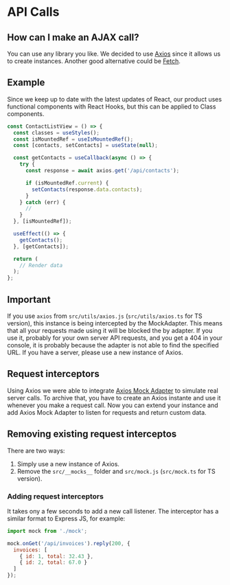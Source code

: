 # API Calls

## How can I make an AJAX call?

You can use any library you like. We decided to use <a target="_blank" href="https://github.com/axios/axios">Axios</a> since it allows us to create instances. Another good alternative could be <a target="_blank" href="https://github.com/andris9/fetch">Fetch</a>.

## Example

Since we keep up to date with the latest updates of React, our product uses functional components with React Hooks, but this can be applied to Class components.

```jsx
const ContactListView = () => {
  const classes = useStyles();
  const isMountedRef = useIsMountedRef();
  const [contacts, setContacts] = useState(null);

  const getContacts = useCallback(async () => {
    try {
      const response = await axios.get('/api/contacts');

      if (isMountedRef.current) {
        setContacts(response.data.contacts);
      }
    } catch (err) {
      //
    }
  }, [isMountedRef]);

  useEffect(() => {
    getContacts();
  }, [getContacts]);

  return (
    // Render data
  );
};
```

## Important

If you use `axios` from `src/utils/axios.js` (`src/utils/axios.ts` for TS version), this instance is being intercepted by the MockAdapter. This means that all your requests made using it will be blocked the by adapter. If you use it, probably for your own server API requests, and you get a 404 in your console, it is probably because the adapter is not able to find the specified URL. If you have a server, please use a new instance of Axios.

## Request interceptors

Using Axios we were able to integrate <a target="_blank" href="https://github.com/ctimmerm/axios-mock-adapter">Axios Mock Adapter</a> to simulate real server calls. To archive that, you have to create an Axios instante and use it whenever you make a request call. Now you can extend your instance and add Axios Mock Adapter to listen for requests and return custom data.

## Removing existing request interceptos

There are two ways:

1. Simply use a new instance of Axios.
2. Remove the `src/__mocks__` folder and `src/mock.js` (`src/mock.ts` for TS version).

### Adding request interceptors

It takes ony a few seconds to add a new call listener. The interceptor has a similar format to Express JS, for example:

```js
import mock from './mock';

mock.onGet('/api/invoices').reply(200, {
  invoices: [
    { id: 1, total: 32.43 },
    { id: 2, total: 67.0 }
  ]
});
```
